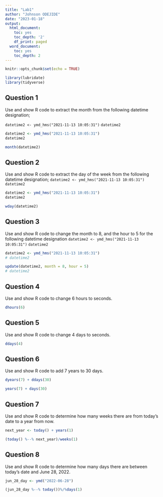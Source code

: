 ```yaml
---
title: "Lab1"
author: "Johnson ODEJIDE"
date: "2023-01-18"
output:
  html_document:
    toc: yes
    toc_depth: '2'
    df_print: paged
  word_document:
    toc: yes
    toc_depth: 2
---
```


```r
knitr::opts_chunk$set(echo = TRUE)
```

```r
library(lubridate)
library(tidyverse)
```

## Question 1

Use and show R code to extract the month from the following datetime designation;

`datetime2 <- ymd_hms("2021-11-13 10:05:31")`
`datetime2`

```r
datetime2 <- ymd_hms("2021-11-13 10:05:31")
datetime2

month(datetime2)
```

## Question 2

Use and show R code to extract the day of the week from the following datetime designation;
`datetime2 <- ymd_hms("2021-11-13 10:05:31")`
`datetime2`

```r
datetime2 <- ymd_hms("2021-11-13 10:05:31")
datetime2

wday(datetime2)
```

## Question 3

Use and show R code to change the month to 8, and the hour to 5 for the following datetime designation
`datetime2 <- ymd_hms("2021-11-13 10:05:31")`
`datetime2`

```r
datetime2 <- ymd_hms("2021-11-13 10:05:31")
# datetime2

update(datetime2, month = 8, hour = 5)
# datetime2
```

## Question 4

Use and show R code to change 6 hours to seconds. 

```r
dhours(6)
```

## Question 5

Use and show R code to change 4 days to seconds.

```r
ddays(4)
```

## Question 6

Use and show R code to add 7 years to 30 days.

```r
dyears(7) + ddays(30)

years(7) + days(30)
```

## Question 7

Use and show R code to determine how many weeks there are from today's date to a year from now.

```r
next_year <- today() + years(1)

(today() %--% next_year)/weeks(1)
```

## Question 8

Use and show R code to determine how many days there are between today's date and June 28, 2022.

```r
jun_28_day <- ymd("2022-06-28")

(jun_28_day %--% today())%/%days(1)
```
